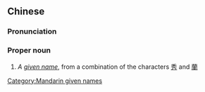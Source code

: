 {{also|秀兰}}
==Chinese==
{{zh-forms|s=秀兰}}

===Pronunciation===
{{zh-pron
|m=Xiùlán
|cat=pn
}}

===Proper noun===
{{zh-proper noun}}

# ''A [[given name]]'', from a combination of the characters [[秀]] and [[蘭]]

[[Category:Mandarin given names]]